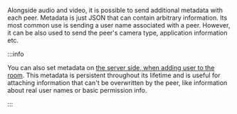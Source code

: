 Alongside audio and video, it is possible to send additional metadata with each peer. Metadata is just
JSON that can contain arbitrary information. Its most common use is sending a user name associated with a peer.
However, it can be also used to send the peer's camera type, application information etc.

:::info

You can also set metadata on [the server side, when adding user to the room](../backend/server-setup#metadata). This metadata is persistent throughout its lifetime and is useful for attaching information that
can't be overwritten by the peer, like information about real user names or basic permission info.

:::
